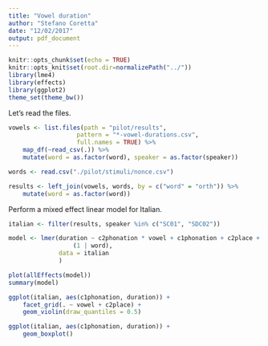 ```yaml
---
title: "Vowel duration"
author: "Stefano Coretta"
date: "12/02/2017"
output: pdf_document
---
```


```r
knitr::opts_chunk$set(echo = TRUE)
knitr::opts_knit$set(root.dir=normalizePath("../"))
library(lme4)
library(effects)
library(ggplot2)
theme_set(theme_bw())
```

Let's read the files.

```r
vowels <- list.files(path = "pilot/results",
                   pattern = "*-vowel-durations.csv",
                   full.names = TRUE) %>%
    map_df(~read_csv(.)) %>%
    mutate(word = as.factor(word), speaker = as.factor(speaker))

words <- read.csv("./pilot/stimuli/nonce.csv")

results <- left_join(vowels, words, by = c("word" = "orth")) %>%
    mutate(word = as.factor(word))
```

Perform a mixed effect linear model for Italian.

```r
italian <- filter(results, speaker %in% c("SC01", "SDC02"))

model <- lmer(duration ~ c2phonation * vowel + c1phonation + c2place +
                  (1 | word),
              data = italian
              )
```

```r
plot(allEffects(model))
summary(model)
```

```r
ggplot(italian, aes(c1phonation, duration)) +
    facet_grid(. ~ vowel + c2place) +
    geom_violin(draw_quantiles = 0.5)

ggplot(italian, aes(c1phonation, duration)) +
    geom_boxplot()
```


